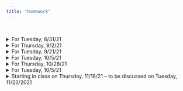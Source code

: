 ```yaml
---
title: "Homework"
---
```


<br>

<details>
<summary>
For Tuesday, 8/31/21
</summary>

  - Download the [datasets for the book](https://edge.sagepub.com/harris1e/student-resources/datasets-and-r-code) 
  - Download and install [R](https://cran.r-project.org/)
  - Download and install [RStudio](https://www.rstudio.com/products/rstudio/download/) (do this AFTER installing R!)
  - Start working through Chapter 1
  - Load the marijuana legalization dataset into Excel or Google Sheets, explore it, and try making bar charts like those shown in Chapter 1
  
</details>

<details>
<summary>
For Thursday, 9/2/21
</summary>
<br>
Write an R script that

  - stores how many dogs your family has in the object `dogs`
  - stores how many cats your family has in the object `cats`
  - stores how many other pets your family has in the object `other`
  - computes how many pets your family has and then removes the `other` object
  - converts the vector produced by `c("17", "21", "34", "45")` into a vector of integers and then into a matrix with 2 rows
  - makes a data frame whose first column lists the names of your cats and dogs and whose second column lists their ages
  
</details>

<details>
<summary>
For Tuesday, 9/21/21
</summary>
<br>

- Do **Achievement 2** on page 70: clean the data for the `HADMAM` variable, using the codebook as needed, 
and create a frequency table for it.
- Do an extended version of **Achievement 3** on page 91: compute the measures of central tendency (mean, median, and mode) 
and measures of variability (standard deviation, IQR) for the `X_AGE80` variable, then create a histogram to visualize `X_AGE80`.
  
</details>

<details>
<summary>
For Tuesday, 10/5/21
</summary>
<br>

Write an R script to do 

- **Achievement 2** on pages 241 and 242,
- **Achievement 3** on page 249, and
- **Achievement 4** on page 250.

</details>

<details>
<summary>
For Thursday, 10/28/21
</summary>
<br>

Write an R script with comments to do 

- **5.4.4 Achievement 1** on page 291 and
- **5.5.5 Achievement 2** on page 294.

Also, be prepared to answer **5.8.6 Achievement 5** on page 302, **5.9.3 Achievement 6** on page 316, and 
chapter exercises **Q1**, **Q2**, **Q3**, and **Q4** on page 327.

</details>

<details>
<summary>
For Tuesday, 10/5/21
</summary>
<br>

Write an R script to do 

- **Achievement 2** on pages 241 and 242,
- **Achievement 3** on page 249, and
- **Achievement 4** on page 250.

</details>

<details>
<summary>
Starting in class on Thursday, 11/18/21 -- to be discussed on Tuesday, 11/23/2021
</summary>
<br>

- Write an R script with comments to do Chapter 7 exercises 1-5 (page 449)

Using RStudio <em>and</em> Google sheets,

- conduct a 1-sample t-test using [this data](http://www.lock5stat.com/datasets3e/ToenailArsenic.csv): could these measurements come from a population with an average arsenic concentration of 0.20 ppm? 
- conduct a 2-sample t-test to compare [calcium levels in diet cola and water](http://www.lock5stat.com/datasets3e/ColaCalcium.csv).
- conduct the one-way ANOVA test and (if appropriate) follow-up pairwise t-tests to analyze [this data on ants and sandwiches](http://www.lock5stat.com/datasets3e/SandwichAnts2.csv). 

</details>
